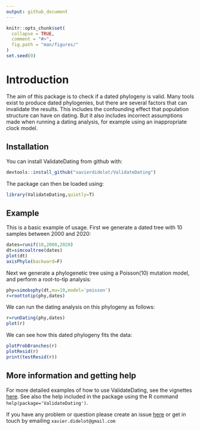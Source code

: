 ```yaml
---
output: github_document
---
```


<!-- README.md is generated from README.Rmd. Please edit that file -->

```r
knitr::opts_chunk$set(
  collapse = TRUE,
  comment = "#>",
  fig.path = "man/figures/"
)
set.seed(0)
```

# Introduction

The aim of this package is to check if a dated phylogeny is valid. 
Many tools exist to produce dated phylogenies, but there are several factors that can invalidate the results.
This includes the confounding effect that population structure can have on dating.
But it also includes incorrect assumptions made when running a dating analysis, for example using an inappropriate clock model. 

## Installation

You can install ValidateDating from github with:

```r
devtools::install_github("xavierdidelot/ValidateDating")
```

The package can then be loaded using:
```r
library(ValidateDating,quietly=T)
```

## Example

This is a basic example of usage. First we generate a dated tree with 10 samples between 2000 and 2020:
```r
dates=runif(10,2000,2020)
dt=simcoaltree(dates)
plot(dt)
axisPhylo(backward=F)
```

Next we generate a phylogenetic tree using a Poisson(10) mutation model, 
and perform a root-to-tip analysis:
```r
phy=simobsphy(dt,mu=10,model='poisson')
r=roottotip(phy,dates)
```

We can run the dating analysis on this phylogeny as follows:
```r
r=runDating(phy,dates)
plot(r)
```

We can see how this dated phylogeny fits the data:
```r
plotProbBranches(r)
plotResid(r)
print(testResid(r))
```

## More information and getting help

For more detailed examples of how to use ValidateDating, see the vignettes [here](https://github.com/xavierdidelot/ValidateDating/tree/master/vignettes).
See also the help included in the package using the R command
`help(package='ValidateDating')`. 

If you have any problem or question please create an issue [here](https://github.com/xavierdidelot/ValidateDating/issues) 
or get in touch by emailing `xavier.didelot@gmail.com`
